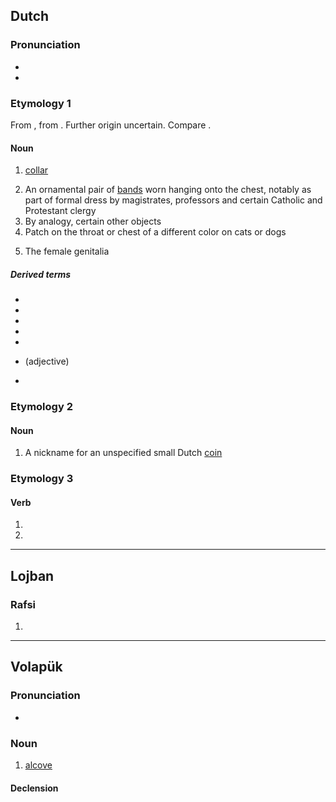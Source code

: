 {{also|BEF|B.E.F.|B. E. F.}}
==Dutch==

===Pronunciation===
* {{IPA|lang=nl|/bɛf/}}
* {{rhymes|ɛf|lang=nl}}

===Etymology 1===
From {{inh|nl|dum|beffe||cap, collar}}, from {{der|nl|fro|biffe}}. Further origin uncertain. Compare {{cog|de|Beffchen}}.

====Noun====
{{nl-noun|f|-en|befje}}

# {{lb|nl|archaic}} [[collar]]
# An ornamental pair of [[band]]s worn hanging onto the chest, notably as part of formal dress by magistrates, professors and certain Catholic and Protestant clergy
# By analogy, certain other objects
# Patch on the throat or chest of a different color on cats or dogs
# {{lb|nl|slang}} The female genitalia

=====Derived terms=====
* {{l|nl|beflijster|g=m}}
* {{l|nl|befkraag}}
* {{l|nl|befrekel|g=m}}
* {{l|nl|beffendracht}}
* {{l|nl|beffen}}
* {{l|nl|gebeft}} (adjective)
* {{l|nl|priesterbef}}

===Etymology 2===

====Noun====
{{nl-noun|f|-en|befje}}

# A nickname for an unspecified small Dutch [[coin]]

===Etymology 3===
{{nonlemma}}

====Verb====
{{nl-verb-form}}

# {{nl-verb form of|p=1|n=sg|t=pres|m=ind|beffen}}
# {{nl-verb form of|m=imp|beffen}}

----

==Lojban==

===Rafsi===
{{jbo-rafsi}}

# {{jbo-rafsi of|betfu}}

----

==Volapük==

===Pronunciation===
* {{IPA|/bef/|lang=vo}}

===Noun===
{{vo-noun}}

# [[alcove]]

====Declension====
{{vo-decl-noun}}